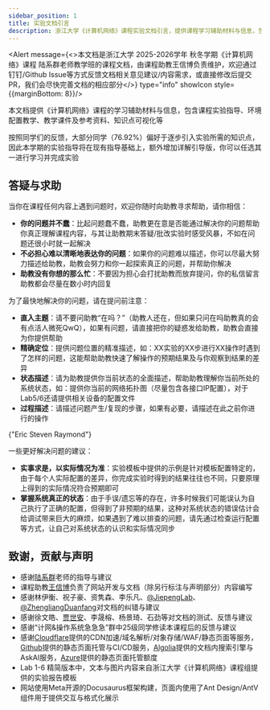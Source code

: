 ```yaml
---
sidebar_position: 1
title: 实验文档引言
description: 浙江大学《计算机网络》课程实验文档引言，提供课程学习辅助材料与信息，包括实验指导、环境配置、课件资料及答疑求助方式。
---
```





<Alert message={<>本文档是浙江大学 2025-2026学年 秋冬学期《计算机网络》课程 <Link href="[/docs/intro/](https://person.zju.edu.cn/0097159/0.html)">陆系群老师</Link>教学班的课程文档，由课程助教王信博负责维护，欢迎通过钉钉/Github Issue等方式反馈文档相关意见建议/内容需求，或直接修改后提交PR，我们会尽快完善文档的相应部分</>} type="info" showIcon style={{marginBottom: 8}}/>

本文档提供《计算机网络》课程的学习辅助材料与信息，包含课程实验指导、环境配置教学、教学课件及参考资料、知识点可视化等

按照同学们的反馈，大部分同学（76.92%）偏好于逐步引入实验所需的知识点，因此本学期的实验指导将在现有指导基础上，额外增加详解引导版，你可以任选其一进行学习并完成实验

## 答疑与求助

当你在课程任何内容上遇到问题时，欢迎你随时向助教寻求帮助，请你相信：

* **你的问题并不蠢**：比起问题蠢不蠢，助教更在意是否能通过解决你的问题帮助你真正理解课程内容，与其让助教期末答疑/批改实验时感受风暴，不如在问题还很小时就一起解决
* **不必担心难以清晰地表达你的问题**：如果你的问题难以描述，你可以尽最大努力描述给助教，助教会努力和你一起探索真正的问题，并帮助你解决
* **助教没有你想的那么忙**：不要因为担心会打扰助教而放弃提问，你的私信留言助教都会尽量在数小时内回复
  
为了最快地解决你的问题，请在提问前注意：

* **直入主题**：请不要问助教“在吗？”（助教人还在，但如果只问在吗助教真的会有点活人微死QwQ），如果有问题，请直接把你的疑惑发给助教，助教会直接为你提供帮助
* **精确定位**：提供问题位置的精准描述，如：XX实验的XX步进行XX操作时遇到了怎样的问题，这能帮助助教快速了解操作的预期结果及与你观察到结果的差异
* **状态描述**：请为助教提供你当前状态的全面描述，帮助助教理解你当前所处的系统状态，如：提供你当前的网络拓扑图（尽量包含各接口IP配置），对于Lab5/6还请提供相关设备的配置文件
* **过程描述**：请描述问题产生/复现的步骤，如果有必要，请描述在此之前你进行的操作

<LinkCard title="提问的艺术" url="https://github.com/ryanhanwu/How-To-Ask-Questions-The-Smart-Way/blob/main/README-zh_CN.md" icon="https://github.com/favicon.ico">
    {"Eric Steven Raymond"}
</LinkCard>

一些更好解决问题的建议：

* **实事求是，以实际情况为准**：实验模板中提供的示例是针对模板配置特定的，由于每个人实际配置的差异，你完成实验时得到的结果往往也不同，只要原理上得到的实际情况符合预期即可
* **掌握系统真正的状态**：由于手误/遗忘等的存在，许多时候我们可能误认为自己执行了正确的配置，但得到了非预期的结果，这种对系统状态的错误估计会给调试带来巨大的麻烦，如果遇到了难以排查的问题，请先通过检查运行配置等方式，让自己对系统状态的认识和实际情况同步

## 致谢，贡献与声明

* 感谢[陆系群](https://person.zju.edu.cn/0097159/0.html)老师的指导与建议
* 课程助教[王信博](https://github.com/lvmiao233)负责了网站开发与文档（除另行标注与声明部分）内容编写
* 感谢林伊衡、祝子豪、资隽森、李乐凡、[@JiepengLab](https://github.com/JiepengLab)、[@ZhengliangDuanfang](https://github.com/ZhengliangDuanfang)对文档的纠错与建议
* 感谢徐文皓、[贾世安](https://github.com/Clinxi)、李晟榕、杨景琦、石劲等对文档的测试、反馈与建议
* 感谢“计网&操作系统急急急”群中25级同学修读本课程后的反馈与建议
* 感谢[Cloudflare](https://www.cloudflare.com/zh-cn/)提供的CDN加速/域名解析/对象存储/WAF/静态页面等服务，[Github](https://github.com/)提供的静态页面托管与CI/CD服务，[Algolia](https://www.algolia.com/)提供的文档内搜索引擎与AskAI服务，[Azure](https://azure.microsoft.com/zh-cn/free/students)提供的静态页面托管额度
* Lab 1-6 精简版本中，文本与图片内容来自浙江大学《计算机网络》课程组提供的实验报告模板
* 网站使用Meta开源的Docusaurus框架构建，页面内使用了Ant Design/AntV组件用于提供交互与格式化展示